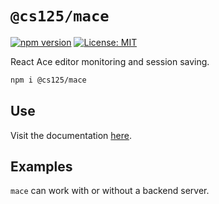 # `@cs125/mace`

[![npm version](https://badge.fury.io/js/%40cs125%2Fmace.svg)](https://badge.fury.io/js/%40cs125%2Fmace)
[![License: MIT](https://img.shields.io/badge/License-MIT-yellow.svg)](https://opensource.org/licenses/MIT)

React Ace editor monitoring and session saving.

```bash
npm i @cs125/mace
```

## Use

Visit the documentation [here](https://github.com/cs125-illinois/mace/).

## Examples

`mace` can work with or without a backend server.
